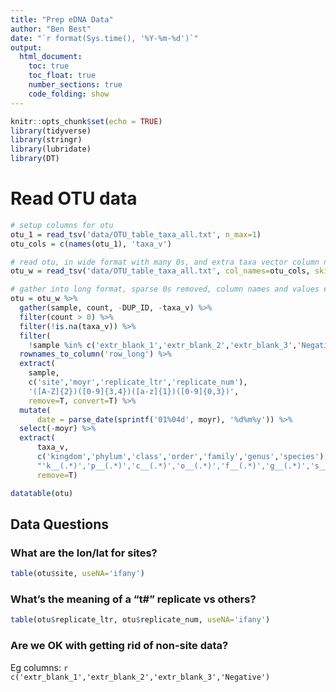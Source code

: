 ```yaml
---
title: "Prep eDNA Data"
author: "Ben Best"
date: "`r format(Sys.time(), '%Y-%m-%d')`"
output:
  html_document:
    toc: true
    toc_float: true
    number_sections: true
    code_folding: show
---
```


```r
knitr::opts_chunk$set(echo = TRUE)
library(tidyverse)
library(stringr)
library(lubridate)
library(DT)
```

# Read OTU data

```r
# setup columns for otu
otu_1 = read_tsv('data/OTU_table_taxa_all.txt', n_max=1)
otu_cols = c(names(otu_1), 'taxa_v')

# read otu, in wide format with many 0s, and extra taxa vector column named
otu_w = read_tsv('data/OTU_table_taxa_all.txt', col_names=otu_cols, skip=1)

# gather into long format, sparse 0s removed, column names and values expanded
otu = otu_w %>%                                                                   #   5,707 rows
  gather(sample, count, -DUP_ID, -taxa_v) %>%                                     # 291,057 rows
  filter(count > 0) %>%                                                           #  18,616 rows
  filter(!is.na(taxa_v)) %>%                                                      #   2,097 rows
  filter(
    !sample %in% c('extr_blank_1','extr_blank_2','extr_blank_3','Negative')) %>%  #   2,082 rows
  rownames_to_column('row_long') %>%
  extract(
    sample, 
    c('site','moyr','replicate_ltr','replicate_num'),
    '([A-Z]{2})([0-9]{3,4})([a-z]{1})([0-9]{0,3})',
    remove=T, convert=T) %>%
  mutate(
      date = parse_date(sprintf('01%04d', moyr), '%d%m%y')) %>%
  select(-moyr) %>%
  extract(
      taxa_v, 
      c('kingdom','phylum','class','order','family','genus','species'), 
      "'k__(.*)','p__(.*)','c__(.*)','o__(.*)','f__(.*)','g__(.*)','s__(.*)'",
      remove=T)

datatable(otu)
```


## Data Questions

### What are the lon/lat for sites?

```r
table(otu$site, useNA='ifany')
```

### What's the meaning of a "t#" replicate vs others?

```r
table(otu$replicate_ltr, otu$replicate_num, useNA='ifany')
```

### Are we OK with getting rid of non-site data?

Eg columns: ``r c('extr_blank_1','extr_blank_2','extr_blank_3','Negative')``
